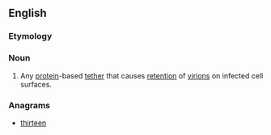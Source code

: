 ==English==

===Etymology===
{{suffix|tether|in|lang=en}}

===Noun===
{{en-noun}}

# {{label|en|biology}} Any [[protein]]-based [[tether]] that causes [[retention]] of [[virion]]s on infected cell surfaces.

===Anagrams===
* [[thirteen#English|thirteen]]